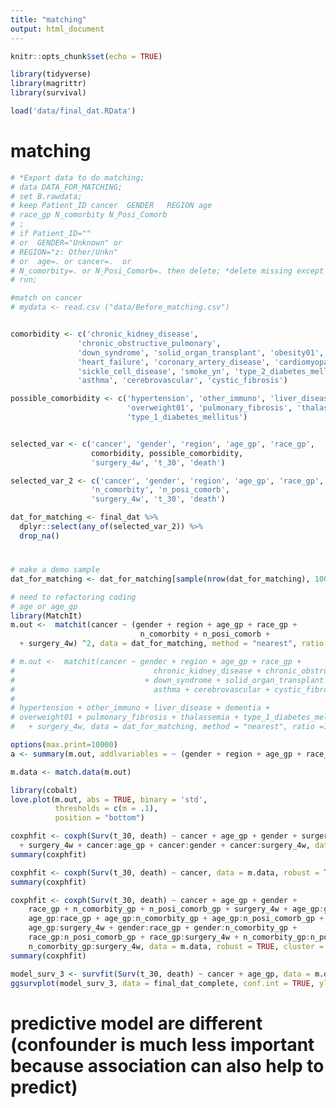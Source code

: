 ```yaml
---
title: "matching"
output: html_document
---
```


```r
knitr::opts_chunk$set(echo = TRUE)
```

```r
library(tidyverse)
library(magrittr)
library(survival)
```


```r
load('data/final_dat.RData')
```


# matching
```r
# *Export data to do matching;
# data DATA_FOR_MATCHING;
# set B.rawdata;
# keep Patient_ID cancer  GENDER   REGION age            
# race_gp N_comorbity N_Posi_Comorb  
# ;
# if Patient_ID="" 
# or  GENDER="Unknown" or     
# REGION="z: Other/Unkn"      
# or  age=. or cancer=.  or   
# N_comorbity=. or N_Posi_Comorb=. then delete; *delete missing except race because other and missing are mixed and there's a lot;
# run;

#match on cancer
# mydata <- read.csv ("data/Before_matching.csv")


comorbidity <- c('chronic_kidney_disease',
               'chronic_obstructive_pulmonary',
               'down_syndrome', 'solid_organ_transplant', 'obesity01', 'pregnancy',
               'heart_failure', 'coronary_artery_disease', 'cardiomyopathies',
               'sickle_cell_disease', 'smoke_yn', 'type_2_diabetes_mellitus',
               'asthma', 'cerebrovascular', 'cystic_fibrosis')

possible_comorbidity <- c('hypertension', 'other_immuno', 'liver_disease', 'dementia',
                          'overweight01', 'pulmonary_fibrosis', 'thalassemia', 
                          'type_1_diabetes_mellitus')


selected_var <- c('cancer', 'gender', 'region', 'age_gp', 'race_gp', 
                  comorbidity, possible_comorbidity,
                  'surgery_4w', 't_30', 'death')

selected_var_2 <- c('cancer', 'gender', 'region', 'age_gp', 'race_gp', 
                  'n_comorbity', 'n_posi_comorb',
                  'surgery_4w', 't_30', 'death')

dat_for_matching <- final_dat %>% 
  dplyr::select(any_of(selected_var_2)) %>% 
  drop_na()
```


#
```r
# make a demo sample
dat_for_matching <- dat_for_matching[sample(nrow(dat_for_matching), 100000, replace = FALSE),]
```

```r
# need to refactoring coding
# age or age_gp
library(MatchIt)
m.out <-  matchit(cancer ~ (gender + region + age_gp + race_gp + 
                             n_comorbity + n_posi_comorb + 
  + surgery_4w) ^2, data = dat_for_matching, method = "nearest", ratio =1, caliper = 0.2)

# m.out <-  matchit(cancer ~ gender + region + age_gp + race_gp + 
#                               chronic_kidney_disease + chronic_obstructive_pulmonary
#                             + down_syndrome + solid_organ_transplant + obesity01 + pregnancy + heart_failure +  coronary_artery_disease + cardiomyopathies + sickle_cell_disease + smoke_yn + type_2_diabetes_mellitus +
#                               asthma + cerebrovascular + cystic_fibrosis +
#                               
# hypertension + other_immuno + liver_disease + dementia +
# overweight01 + pulmonary_fibrosis + thalassemia + type_1_diabetes_mellitus
#   + surgery_4w, data = dat_for_matching, method = "nearest", ratio =1, caliper = 0.2)
```


```r
options(max.print=10000)
a <- summary(m.out, addlvariables = ~ (gender + region + age_gp + race_gp + n_comorbity_gp + n_posi_comorb_gp + surgery_4w)^2)
```

```r
m.data <- match.data(m.out)
```


```r
library(cobalt)
love.plot(m.out, abs = TRUE, binary = 'std',
          thresholds = c(m = .1),
          position = "bottom")
```


```r
coxphfit <- coxph(Surv(t_30, death) ~ cancer + age_gp + gender + surgery_4w
  + surgery_4w + cancer:age_gp + cancer:gender + cancer:surgery_4w, data = m.data, robust = TRUE, cluster = subclass)
summary(coxphfit)
```

```r
coxphfit <- coxph(Surv(t_30, death) ~ cancer, data = m.data, robust = TRUE, cluster = subclass)
summary(coxphfit)
```


```r
coxphfit <- coxph(Surv(t_30, death) ~ cancer + age_gp + gender + 
    race_gp + n_comorbity_gp + n_posi_comorb_gp + surgery_4w + age_gp:gender + 
    age_gp:race_gp + age_gp:n_comorbity_gp + age_gp:n_posi_comorb_gp + 
    age_gp:surgery_4w + gender:race_gp + gender:n_comorbity_gp + 
    race_gp:n_posi_comorb_gp + race_gp:surgery_4w + n_comorbity_gp:n_posi_comorb_gp + 
    n_comorbity_gp:surgery_4w, data = m.data, robust = TRUE, cluster = subclass)
summary(coxphfit)
```



```r
model_surv_3 <- survfit(Surv(t_30, death) ~ cancer + age_gp, data = m.data) 
ggsurvplot(model_surv_3, data = final_dat_complete, conf.int = TRUE, ylim=c(0.7, 1))
```




# predictive model are different (confounder is much less important because association can also help to predict)



